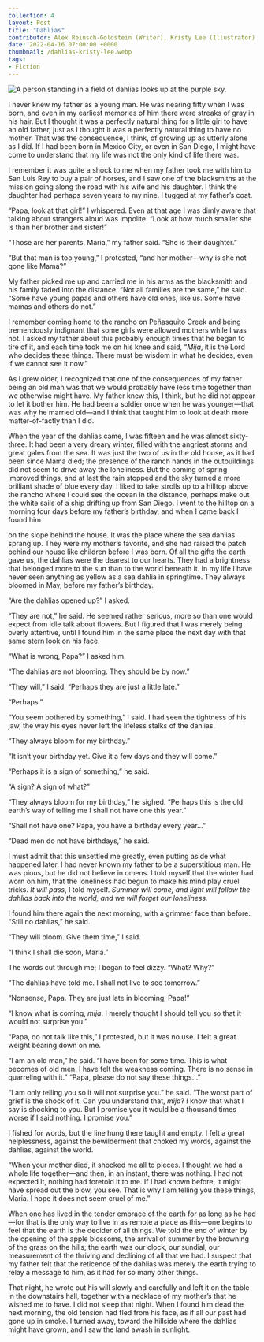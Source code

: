 ---
collection: 4
layout: Post
title: "Dahlias"
contributor: Alex Reinsch-Goldstein (Writer), Kristy Lee (Illustrator)
date: 2022-04-16 07:00:00 +0000
thumbnail: /dahlias-kristy-lee.webp
tags: 
- Fiction
---
<div class="center">
    <img src="/images/4/dahlias-kristy-lee.jpg" 
        alt="A person standing in a field of dahlias looks up at the purple sky."
        class="w650" />
</div>

I never knew my father as a young man. He was nearing fifty when I was born, and even in my earliest memories of him there were streaks of gray in his hair. But I thought it was a perfectly natural thing for a little girl to have an old father, just as I thought it was a perfectly natural thing to have no mother. That was the consequence, I think, of growing up as utterly alone as I did. If I had been born in Mexico City, or even in San Diego, I might have come to understand that my life was not the only kind of life there was. 

I remember it was quite a shock to me when my father took me with him to San Luis Rey to buy a pair of horses, and I saw one of the blacksmiths at the mission going along the road with his wife and his daughter. I think the daughter had perhaps seven years to my nine. I tugged at my father’s coat. 

“Papa, look at that girl!” I whispered. Even at that age I was dimly aware that talking about strangers aloud was impolite. “Look at how much smaller she is than her brother and sister!” 

“Those are her parents, Maria,” my father said. “She is their daughter.” 

“But that man is too young,” I protested, “and her mother—why is she not gone like Mama?” 

My father picked me up and carried me in his arms as the blacksmith and his family faded into the distance. “Not all families are the same,” he said. “Some have young papas and others have old ones, like us. Some have mamas and others do not.” 

I remember coming home to the rancho on Peñasquito Creek and being tremendously indignant that some girls were allowed mothers while I was not. I asked my father about this probably enough times that he began to tire of it, and each time took me on his knee and said, “<em>Mija</em>, it is the Lord who decides these things. There must be wisdom in what he decides, even if we cannot see it now.” 

As I grew older, I recognized that one of the consequences of my father being an old man was that we would probably have less time together than we otherwise might have. My father knew this, I think, but he did not appear to let it bother him. He had been a soldier once when he was younger—that was why he married old—and I think that taught him to look at death more matter-of-factly than I did. 

When the year of the dahlias came, I was fifteen and he was almost sixty-three. It had been a very dreary winter, filled with the angriest storms and great gales from the sea. It was just the two of us in the old house, as it had been since Mama died; the presence of the ranch hands in the outbuildings did not seem to drive away the loneliness. But the coming of spring improved things, and at last the rain stopped and the sky turned a more brilliant shade of blue every day. I liked to take strolls up to a hilltop above the rancho where I could see the ocean in the distance, perhaps make out the white sails of a ship drifting up from San Diego. I went to the hilltop on a morning four days before my father’s birthday, and when I came back I found him

on the slope behind the house. It was the place where the sea dahlias sprang up. They were my mother’s favorite, and she had raised the patch behind our house like children before I was born. Of all the gifts the earth gave us, the dahlias were the dearest to our hearts. They had a brightness that belonged more to the sun than to the world beneath it. In my life I have never seen anything as yellow as a sea dahlia in springtime. They always bloomed in May, before my father’s birthday. 

“Are the dahlias opened up?” I asked. 

“They are not,” he said. He seemed rather serious, more so than one would expect from idle talk about flowers. But I figured that I was merely being overly attentive, until I found him in the same place the next day with that same stern look on his face. 

“What is wrong, Papa?” I asked him. 

“The dahlias are not blooming. They should be by now.” 

“They will,” I said. “Perhaps they are just a little late.” 

“Perhaps.” 

“You seem bothered by something,” I said. I had seen the tightness of his jaw, the way his eyes never left the lifeless stalks of the dahlias. 

“They always bloom for my birthday.” 

“It isn’t your birthday yet. Give it a few days and they will come.” 

“Perhaps it is a sign of something,” he said. 

“A sign? A sign of what?” 

“They always bloom for my birthday,” he sighed. “Perhaps this is the old earth’s way of telling me I shall not have one this year.” 

“Shall not have one? Papa, you have a birthday every year…” 

“Dead men do not have birthdays,” he said. 

I must admit that this unsettled me greatly, even putting aside what happened later. I had never known my father to be a superstitious man. He was pious, but he did not believe in omens. I told myself that the winter had worn on him, that the loneliness had begun to make his mind play cruel tricks. <em>It will pass</em>, I told myself. <em>Summer will come, and light will follow the dahlias back into the world, and we will forget our loneliness. </em>

I found him there again the next morning, with a grimmer face than before. “Still no dahlias,” he said. 

“They will bloom. Give them time,” I said. 

“I think I shall die soon, Maria.” 

The words cut through me; I began to feel dizzy. “What? Why?” 

“The dahlias have told me. I shall not live to see tomorrow.” 

“Nonsense, Papa. They are just late in blooming, Papa!” 

“I know what is coming, <em>mija</em>. I merely thought I should tell you so that it would not surprise you.”

“Papa, do not talk like this,” I protested, but it was no use. I felt a great weight bearing down on me. 

“I am an old man,” he said. “I have been for some time. This is what becomes of old men. I have felt the weakness coming. There is no sense in quarreling with it.” “Papa, please do not say these things…” 

“I am only telling you so it will not surprise you.” he said. “The worst part of grief is the shock of it. Can you understand that, <em>mija</em>? I know that what I say is shocking to you. But I promise you it would be a thousand times worse if I said nothing. I promise you.” 

I fished for words, but the line hung there taught and empty. I felt a great helplessness, against the bewilderment that choked my words, against the dahlias, against the world. 

“When your mother died, it shocked me all to pieces. I thought we had a whole life together—and then, in an instant, there was nothing. I had not expected it, nothing had foretold it to me. If I had known before, it might have spread out the blow, you see. That is why I am telling you these things, Maria. I hope it does not seem cruel of me.” 

When one has lived in the tender embrace of the earth for as long as he had—for that is the only way to live in as remote a place as this—one begins to feel that the earth is the decider of all things. We told the end of winter by the opening of the apple blossoms, the arrival of summer by the browning of the grass on the hills; the earth was our clock, our sundial, our measurement of the thriving and declining of all that we had. I suspect that my father felt that the reticence of the dahlias was merely the earth trying to relay a message to him, as it had for so many other things. 

That night, he wrote out his will slowly and carefully and left it on the table in the downstairs hall, together with a necklace of my mother’s that he wished me to have. I did not sleep that night. When I found him dead the next morning, the old tension had fled from his face, as if all our past had gone up in smoke. I turned away, toward the hillside where the dahlias might have grown, and I saw the land awash in sunlight.
